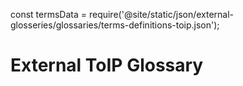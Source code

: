 const termsData = require('@site/static/json/external-glosseries/glossaries/terms-definitions-toip.json');


# External ToIP Glossary

<CreateExternalGlossary termsData={termsData} />
